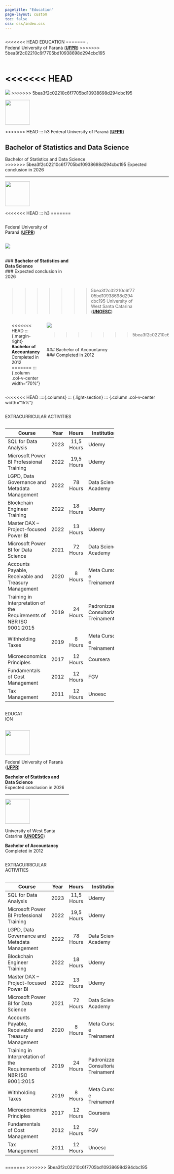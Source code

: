 ```yaml
---
pagetitle: "Education"
page-layout: custom
toc: false
css: css/index.css
---
```


:::: light-mode

::::{.columns}
::: {.light-section}
::: {.column .col-v-center width="15%"}
:::

::: {.column .col-v-center width="70%"}

::: {.light-header}
<<<<<<< HEAD
EDUCATION
=======
![](img/UFPR.png){style="width: 10%"} Federal University of Paraná (**[UFPR](https://ufpr.br/)**)
>>>>>>> 5bea3f2c02210c6f7705bd10938698d294cbc195

:::
:::
:::
::::




:::: {.columns}

::: {.light-bg}
::: {.column .col-v-center width="15%"}
:::

::: {.column .col-v-center width="70%"}

<<<<<<< HEAD
=======
::: {.grid}
::: {.g-col-2}
![](img/UFPR.png)
>>>>>>> 5bea3f2c02210c6f7705bd10938698d294cbc195

::: {.d-inline-flex style="align-items:baseline"}
::: p-2
::: {.light-logo}
![](img/UFPR.png){width="80px"}
:::
:::

<<<<<<< HEAD
::: h3
Federal University of Paraná (**[UFPR](https://ufpr.br/)**)
:::
:::

::: {.margin-right}
**Bachelor of Statistics and Data Science** <br>
=======
::: {.g-col-10}
::: {.home-intro}

Bachelor of Statistics and Data Science <br>
>>>>>>> 5bea3f2c02210c6f7705bd10938698d294cbc195
Expected conclusion in 2026

:::
:::

---

::: {.d-inline-flex style="align-items:baseline"}
::: p-2
::: {.light-logo}
![](img/uno2.png){width="80px"}
:::
:::

<<<<<<< HEAD
::: h3
=======

::: {.column .col-v-center width="20%"}
:::

:::
::::




::::{.columns}
::: {.light-section}
::: {.column .col-v-center width="15%"}
:::

::: {.column .col-v-center width="70%"}

::: {.light-header}
Federal University of Paraná (**[UFPR](https://ufpr.br/)**)

:::
:::
:::
::::




:::: {.columns}

::: {.light-bg}
::: {.column .col-v-center width="15%"}
:::

::: {.column .col-v-center width="70%"}

::: {.grid}
::: {.g-col-2}

::: {.light-logo}
![](img/UFPR.png){style="border-radius: 5%"}

:::
:::

::: {.g-col-10}

<br>
### **Bachelor of Statistics and Data Science** <br>
### Expected conclusion in 2026


:::
:::
:::


::: {.column .col-v-center width="10%"}
:::

:::
::::




::::{.columns}
::: {.light-section}
::: {.column .col-v-center width="15%"}
:::

::: {.column .col-v-center width="70%"}

::: {.light-header}
>>>>>>> 5bea3f2c02210c6f7705bd10938698d294cbc195
University of West Santa Catarina (**[UNOESC](https://www.unoesc.edu.br/)**)

:::
:::
:::
::::




:::: {.columns}

::: {.light-bg}
::: {.column .col-v-center width="15%"}
:::
:::

<<<<<<< HEAD
::: {.margin-right}
**Bachelor of Accountancy** <br>
Completed in 2012
=======
::: {.column .col-v-center width="70%"}

::: {.grid}
::: {.g-col-2}
::: {.light-logo}
![](img/unoesc.png){style="border-radius: 5%"}
:::
>>>>>>> 5bea3f2c02210c6f7705bd10938698d294cbc195
:::

::: {.g-col-10}

<br>
### Bachelor of Accountancy <br>
### Completed in 2012

:::
:::

::: {.column .col-v-center width="20%"}
:::

:::
::::

<<<<<<< HEAD
::::{.columns}
::: {.light-section}
::: {.column .col-v-center width="15%"}
:::

::: {.column .col-v-center width="70%"}

::: {.light-header}
EXTRACURRICULAR ACTIVITIES

:::
:::
:::
::::

:::: {.columns}

::: {.light-bg}
::: {.column .col-v-center width="15%"}
:::

::: {.column .col-v-center width="70%"}

::: {.custom-table}
| Course                                                              | Year | Hours      | Institution                           |
|---------------------------------------------------------------------|:----:|:----------:|---------------------------------------|
| SQL for Data Analysis	                                              | 2023 | 11,5 Hours	| Udemy                                 | 
| Microsoft Power BI Professional Training  	                        | 2022 | 19,5 Hours	| Udemy                                 | 
| LGPD, Data Governance and Metadata Management	                      | 2022 | 78 Hours	  | Data Science Academy                  | 
| Blockchain Engineer Training	                                      | 2022 | 18 Hours	  | Udemy                                 | 
| Master DAX – Project-focused Power BI	                              | 2022 | 13 Hours	  | Udemy                                 | 
| Microsoft Power BI for Data Science	                                | 2021 | 72 Hours	  | Data Science Academy                  | 
| Accounts Payable, Receivable and Treasury Management	              | 2020 | 8 Hours    |	Meta Cursos e Treinamentos            | 
| Training in Interpretation of the Requirements of NBR ISO 9001:2015 | 2019 | 24 Hours	  | Padronizze Consultoria e Treinamentos |
| Withholding Taxes 	                                                | 2019 | 8 Hours	  | Meta Cursos e Treinamentos            |
| Microeconomics Principles	                                          | 2017 | 12 Hours	  | Coursera                              |
| Fundamentals of Cost Management	                                    | 2012 | 12 Hours	  | FGV                                   |
| Tax Management	                                                    | 2011 | 12 Hours	  | Unoesc                                |

:::




:::

::: {.column .col-v-center width="20%"}
:::

:::
::::

::::

:::: dark-mode

::::{.columns}
::: {.dark-section}
::: {.column .col-v-center width="15%"}
:::

::: {.column .col-v-center width="70%"}

::: {.dark-header}
EDUCATION

:::
:::
:::
::::




:::: {.columns}

::: {.dark-bg}
::: {.column .col-v-center width="15%"}
:::

::: {.column .col-v-center width="70%"}


::: {.d-inline-flex style="align-items:baseline"}
::: p-2
::: {.dark-logo}
![](img/UFPR.png){width="80px"}
:::
:::

::: h3
Federal University of Paraná (**[UFPR](https://ufpr.br/)**)
:::
:::

::: {.margin-right}
**Bachelor of Statistics and Data Science** <br>
Expected conclusion in 2026
:::

---

::: {.d-inline-flex style="align-items:baseline"}
::: p-2
::: {.dark-logo}
![](img/uno2.png){width="80px"}
:::
:::

::: h3
University of West Santa Catarina (**[UNOESC](https://www.unoesc.edu.br/)**)
:::
:::

::: {.margin-right}
**Bachelor of Accountancy** <br>
Completed in 2012
:::

:::

::: {.column .col-v-center width="20%"}
:::

:::
::::

::::{.columns}
::: {.dark-section}
::: {.column .col-v-center width="15%"}
:::

::: {.column .col-v-center width="70%"}

::: {.dark-header}
EXTRACURRICULAR ACTIVITIES

:::
:::
:::
::::

:::: {.columns}

::: {.dark-bg}
::: {.column .col-v-center width="15%"}
:::

::: {.column .col-v-center width="70%"}

::: {.custom-table}
| Course                                                              | Year | Hours      | Institution                           |
|---------------------------------------------------------------------|:----:|:----------:|---------------------------------------|
| SQL for Data Analysis	                                              | 2023 | 11,5 Hours	| Udemy                                 | 
| Microsoft Power BI Professional Training  	                        | 2022 | 19,5 Hours	| Udemy                                 | 
| LGPD, Data Governance and Metadata Management	                      | 2022 | 78 Hours	  | Data Science Academy                  | 
| Blockchain Engineer Training	                                      | 2022 | 18 Hours	  | Udemy                                 | 
| Master DAX – Project-focused Power BI	                              | 2022 | 13 Hours	  | Udemy                                 | 
| Microsoft Power BI for Data Science	                                | 2021 | 72 Hours	  | Data Science Academy                  | 
| Accounts Payable, Receivable and Treasury Management	              | 2020 | 8 Hours    |	Meta Cursos e Treinamentos            | 
| Training in Interpretation of the Requirements of NBR ISO 9001:2015 | 2019 | 24 Hours	  | Padronizze Consultoria e Treinamentos |
| Withholding Taxes 	                                                | 2019 | 8 Hours	  | Meta Cursos e Treinamentos            |
| Microeconomics Principles	                                          | 2017 | 12 Hours	  | Coursera                              |
| Fundamentals of Cost Management	                                    | 2012 | 12 Hours	  | FGV                                   |
| Tax Management	                                                    | 2011 | 12 Hours	  | Unoesc                                |

:::

:::

::: {.column .col-v-center width="20%"}
:::

:::
::::

=======
>>>>>>> 5bea3f2c02210c6f7705bd10938698d294cbc195
::::